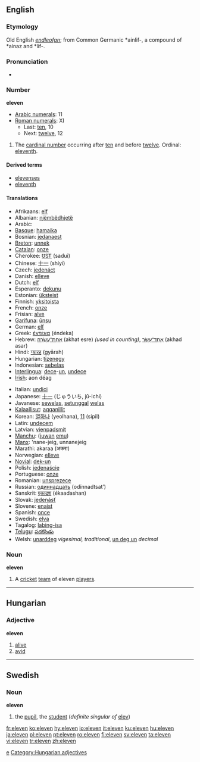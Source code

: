 ==English==
===Etymology===
Old English ''[[endleofan]]''; from Common Germanic *ainlif-, a compound of *ainaz and *lif-.

===Pronunciation===
*{{audio|en-us-eleven.ogg|Audio (US)}}

=== Number ===
'''eleven'''

*[[w:Arabic numerals|Arabic numerals]]: 11
*[[w:Roman numerals|Roman numerals]]: XI
**Last: [[ten]], 10
**Next: [[twelve]], 12

# The [[cardinal number]] occurring after [[ten]] and before [[twelve]]. Ordinal: [[eleventh]].

====Derived terms====
*[[elevenses]]
*[[eleventh]]

====Translations====
{{top}}
*Afrikaans: [[elf]]
*Albanian: [[njëmbëdhjetë]]
*Arabic: {{ARchar|[[احدى عشر]]}} {{Unicode|(’éħda ʕáshar)}}
*[[Basque]]: [[hamaika]]
*Bosnian: [[jedanaest]]
*[[Breton]]: [[unnek]]
*[[Catalan]]: [[onze]]
*Cherokee: [[ᏌᏚᎢ]] (sadui)
*Chinese: [[十一]] (shíyī)
*Czech: [[jedenáct]]
*Danish: [[elleve]]
*Dutch: [[elf#Dutch|elf]]
*Esperanto: [[dekunu]]
*Estonian: [[üksteist]]
*Finnish: [[yksitoista]]
*French: [[onze]]
*Frisian: [[alve]]
*[[Garífuna]]: [[ûnsu]]
*German: [[elf#German|elf]]
*Greek: [[έντεκα]] (éndeka)
*Hebrew: [[אחת עשרה|אַחַת־עֶשְׂרֵה]] (akhat esre) {{f}} ''(used in counting)'', [[אחד עשר|אַחַד־עָשָׂר]] (akhad asar) {{m}}
*Hindi: [[ग्यारह]] (gyārah)
*Hungarian: [[tizenegy]]
*Indonesian: [[sebelas]]
*[[Interlingua]]: [[dece]]-[[un]], [[undece]]
*[[Irish]]: aon déag
{{mid}}
*Italian: [[undici]]
*Japanese: [[十一]] (じゅういち, jū-ichi)
*Javanese: [[sewelas]], [[setunggal]] [[welas]]
*[[Kalaallisut]]: [[aqqanillit]]
*Korean: [[열하나]] (yeolhana), [[11]] (sipil)
*Latin: [[undecem]]
*Latvian: [[vienpadsmit]]
*[[Manchu]]: ([[juwan]] [[emu]])
*[[Manx]]: 'nane-jeig, unnanejeig
*Marathi: akaraa (अकरा)
*Norwegian: [[elleve]]
*[[Novial]]: [[dek-un]]
*Polish: [[jedenaście]]
*Portuguese: [[onze]]
*Romanian: [[unsprezece]]
*Russian: [[одиннадцать]] (odínnadtsat’)
*Sanskrit: [[एकादश]] (ékaadashan)
*Slovak: [[jedenásť]]
*Slovene: [[enajst]]
*Spanish: [[once#Spanish|once]]
*Swedish: [[elva]]
*Tagalog: [[labing-isa]]
*[[Telugu]]: [[పదకొండు]]
*Welsh: [[unarddeg]] ''vigesimal, traditional'', [[un deg un]] ''decimal''
{{bottom}}

===Noun===
'''eleven'''
#{{cricket}} A [[cricket]] [[team]] of eleven [[player]]s.


----

==Hungarian==
===Adjective===
'''eleven'''

# [[alive]]
# [[avid]]


----

==Swedish==
===Noun===
'''eleven''' 

#the [[pupil]], the [[student]] (''definite singular of'' [[elev]])

[[Category:Cardinal numbers|e]]
[[Category:Hungarian adjectives]]

[[fr:eleven]]
[[ko:eleven]]
[[hy:eleven]]
[[io:eleven]]
[[it:eleven]]
[[ku:eleven]]
[[hu:eleven]]
[[ja:eleven]]
[[pl:eleven]]
[[pt:eleven]]
[[ro:eleven]]
[[fi:eleven]]
[[sv:eleven]]
[[ta:eleven]]
[[vi:eleven]]
[[tr:eleven]]
[[zh:eleven]]